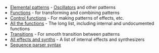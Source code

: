 * [[:Category:Elemental patterns|Elemental patterns]] - [[Oscillators]] and other patterns
* [[:Category:Functions|Functions]] - for transforming and combining patterns
* [[:Category:Control Functions|Control functions]] - For making patterns of effects, etc.
* [[All the functions]] - The long list, including internal and undocumented functions
* [[:Category:Transitions|Transitions]] - For smooth transition between patterns
* [[All effects and synths]] - A list of internal effects and synthesizers
* [[Sequence parser syntax]]